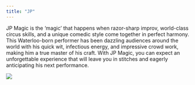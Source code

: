 ```yaml
---
title: "JP"
---
```


JP Magic is the 'magic' that happens when razor-sharp improv, world-class circus skills, and a unique comedic style come together in perfect harmony. This Waterloo-born performer has been dazzling audiences around the world with his quick wit, infectious energy, and impressive crowd work, making him a true master of his craft. With JP Magic, you can expect an unforgettable experience that will leave you in stitches and eagerly anticipating his next performance.

![](images/jp.jpg)
